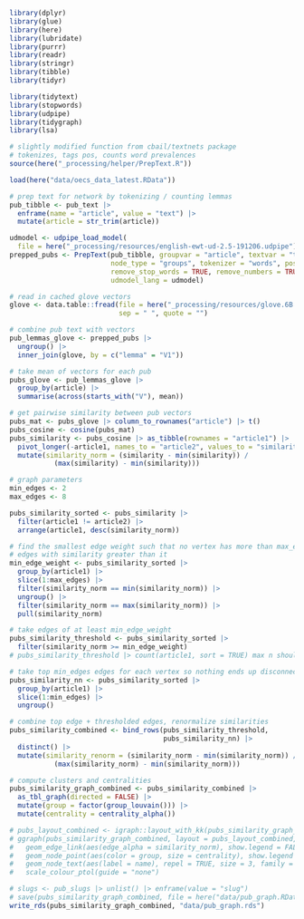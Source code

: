 ```r
library(dplyr)
library(glue)
library(here)
library(lubridate)
library(purrr)
library(readr)
library(stringr)
library(tibble)
library(tidyr)

library(tidytext)
library(stopwords)
library(udpipe)
library(tidygraph)
library(lsa)

# slightly modified function from cbail/textnets package
# tokenizes, tags pos, counts word prevalences
source(here("_processing/helper/PrepText.R"))

load(here("data/oecs_data_latest.RData"))
```

```r
# prep text for network by tokenizing / counting lemmas
pub_tibble <- pub_text |>
  enframe(name = "article", value = "text") |>
  mutate(article = str_trim(article))

udmodel <- udpipe_load_model(
  file = here("_processing/resources/english-ewt-ud-2.5-191206.udpipe"))
prepped_pubs <- PrepText(pub_tibble, groupvar = "article", textvar = "text",
                         node_type = "groups", tokenizer = "words", pos = "nouns",
                         remove_stop_words = TRUE, remove_numbers = TRUE,
                         udmodel_lang = udmodel)

# read in cached glove vectors
glove <- data.table::fread(file = here("_processing/resources/glove.6B.50d.txt"),
                           sep = " ", quote = "")

# combine pub text with vectors
pub_lemmas_glove <- prepped_pubs |>
  ungroup() |>
  inner_join(glove, by = c("lemma" = "V1"))

# take mean of vectors for each pub
pubs_glove <- pub_lemmas_glove |>
  group_by(article) |>
  summarise(across(starts_with("V"), mean))

# get pairwise similarity between pub vectors
pubs_mat <- pubs_glove |> column_to_rownames("article") |> t()
pubs_cosine <- cosine(pubs_mat)
pubs_similarity <- pubs_cosine |> as_tibble(rownames = "article1") |>
  pivot_longer(-article1, names_to = "article2", values_to = "similarity") |>
  mutate(similarity_norm = (similarity - min(similarity)) /
           (max(similarity) - min(similarity)))
```

```r
# graph parameters
min_edges <- 2
max_edges <- 8

pubs_similarity_sorted <- pubs_similarity |>
  filter(article1 != article2) |>
  arrange(article1, desc(similarity_norm))

# find the smallest edge weight such that no vertex has more than max_edges
# edges with similarity greater than it
min_edge_weight <- pubs_similarity_sorted |>
  group_by(article1) |>
  slice(1:max_edges) |>
  filter(similarity_norm == min(similarity_norm)) |>
  ungroup() |>
  filter(similarity_norm == max(similarity_norm)) |>
  pull(similarity_norm)

# take edges of at least min_edge_weight
pubs_similarity_threshold <- pubs_similarity_sorted |>
  filter(similarity_norm >= min_edge_weight)
# pubs_similarity_threshold |> count(article1, sort = TRUE) max n should be max_edges

# take top min_edges edges for each vertex so nothing ends up disconnected
pubs_similarity_nn <- pubs_similarity_sorted |>
  group_by(article1) |>
  slice(1:min_edges) |>
  ungroup()

# combine top edge + thresholded edges, renormalize similarities
pubs_similarity_combined <- bind_rows(pubs_similarity_threshold,
                                      pubs_similarity_nn) |>
  distinct() |>
  mutate(similarity_renorm = (similarity_norm - min(similarity_norm)) /
           (max(similarity_norm) - min(similarity_norm)))

# compute clusters and centralities
pubs_similarity_graph_combined <- pubs_similarity_combined |>
  as_tbl_graph(directed = FALSE) |>
  mutate(group = factor(group_louvain())) |>
  mutate(centrality = centrality_alpha())

# pubs_layout_combined <- igraph::layout_with_kk(pubs_similarity_graph_combined)
# ggraph(pubs_similarity_graph_combined, layout = pubs_layout_combined, weights = similarity_norm) +
#   geom_edge_link(aes(edge_alpha = similarity_norm), show.legend = FALSE) +
#   geom_node_point(aes(color = group, size = centrality), show.legend = FALSE) +
#   geom_node_text(aes(label = name), repel = TRUE, size = 3, family = .font) +
#   scale_colour_ptol(guide = "none")
```

```r
# slugs <- pub_slugs |> unlist() |> enframe(value = "slug")
# save(pubs_similarity_graph_combined, file = here("data/pub_graph.RData"))
write_rds(pubs_similarity_graph_combined, "data/pub_graph.rds")
```
